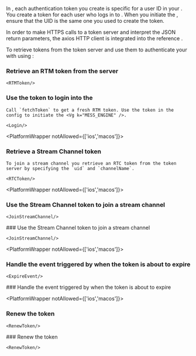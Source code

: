 
In <Vg k="MESS" />, each authentication token you create is specific for a user ID in your <Vpl k="CLIENT" />. You create a token for each user who logs in to <Vg k="MESS" />. When you initiate the <Vg k="MESS_ENGINE" />, ensure that the UID is the same one you used to create the token.

In order to make HTTPS calls to a token server and interpret the JSON return parameters, the axios HTTP client is integrated into the reference .

To retrieve tokens from the token server and use them to authenticate your <Vpl k="CLIENT" /> with <Vg k="MESS" /> using  <Vpd k="SDK" />:

### Retrieve an RTM token from the server

    <RTMToken/>

### Use the token to login into the <Vg k="MESS_ENGINE" />

    Call `fetchToken` to get a fresh RTM token. Use the token in the config to initiate the <Vg k="MESS_ENGINE" />.

    <Login/>

<PlatformWrapper notAllowed={['ios','macos']}>

### Retrieve a Stream Channel token

    To join a stream channel you retrieve an RTC token from the token server by specifying the `uid` and `channelName`.

    <RTCToken/>

</PlatformWrapper>

<PlatformWrapper notAllowed={['ios','macos']}>
### Use the Stream Channel token to join a stream channel

    <JoinStreamChannel/>
</PlatformWrapper>
<PlatformWrapper platform={['ios','macos']}>
### Use the Stream Channel token to join a stream channel

    <JoinStreamChannel/>
</PlatformWrapper>

<PlatformWrapper notAllowed={['ios','macos']}>
### Handle the event triggered by <Vg k="AGORA_BACKEND" /> when the token is about to expire

    <ExpireEvent/>
</PlatformWrapper>
<PlatformWrapper platform={['ios','macos']}>
### Handle the event triggered by <Vg k="AGORA_BACKEND" /> when the token is about to expire
    <ExpireEvent/>
</PlatformWrapper>

<PlatformWrapper notAllowed={['ios','macos']}>
### Renew the token

    <RenewToken/>
</PlatformWrapper>
<PlatformWrapper platform={['ios','macos']}>
### Renew the token

    <RenewToken/>
</PlatformWrapper>


